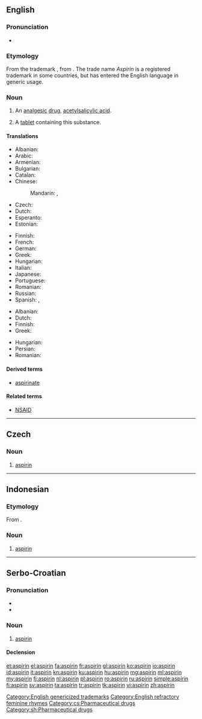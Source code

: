 {{also|Aspirin}}
==English==
{{wikipedia}}

===Pronunciation===
* {{IPA|/ˈæspɹɪn/|/ˈæspɪɹɪn/}}

===Etymology===
From the {{etyl|de|en}} trademark {{term|Aspirin|lang=de}}, from {{term|Acetylirte Spirsäure||acetylated spiræic acid|lang=de}}. The trade name ''Aspirin'' is a registered trademark in some countries, but has entered the English language in generic usage.

===Noun===
{{en-noun|~|aspirins}}

# {{context|uncountable|pharmaceutical drug|lang=en}} An [[analgesic]] [[drug]], [[acetylsalicylic acid]].
# {{context|countable|lang=en}} A [[tablet]] containing this substance.

====Translations====
{{trans-top|analgesic drug}}
* Albanian: {{t+|sq|aspirinë}}
* Arabic: {{t|ar|أسبرين|m|tr='asbiriin|sc=Arab}}
* Armenian: {{t|hy|ասպիրին|tr=aspirin}}
* Bulgarian: {{t|bg|аспирин|m|tr=aspirín}}
* Catalan: {{t|ca|aspirina|f}}
* Chinese:
*: Mandarin: {{t+|cmn|阿斯匹靈|sc=Hani}}, {{t|cmn|阿斯匹灵|tr=āsīpǐlíng|sc=Hani}}
* Czech: {{t|cs|aspirin|m}}
* Dutch: {{t+|nl|aspirine}}
* Esperanto: {{t|eo|aspirino}}
* Estonian: {{t|et|aspiriin}}
{{trans-mid}}
* Finnish: {{t+|fi|aspiriini}}
* French: {{t+|fr|aspirine|f}}
* German: {{t+|de|Aspirin|n}}
* Greek: {{t+|el|ασπιρίνη|f|tr=aspiríni}}
* Hungarian: {{t+|hu|aszpirin}}
* Italian: {{t+|it|aspirina|f}}
* Japanese: {{t|ja|アスピリン|tr=asupirin}}
* Portuguese: {{t+|pt|aspirina|f}}
* Romanian: {{t+|ro|aspirină|f}}
* Russian: {{t+|ru|аспирин|m|tr=aspirín}}
* Spanish: {{t+|es|aspirina|f}}, {{t|es|aspirinar|f}}
{{trans-bottom}}

{{trans-top|tablet containing acetylsalicylic acid}}
* Albanian: {{t+|sq|aspirinë}}
* Dutch: {{t+|nl|aspirientje|n}}
* Finnish: {{t+|fi|aspiriini}}
* Greek: {{t+|el|ασπιρίνη|f|tr=aspiríni}}
{{trans-mid}}
* Hungarian: {{t+|hu|aszpirin}}
* Persian: {{t+|fa|آسپرین|sc=fa-Arab}}
* Romanian: {{t+|ro|aspirină}}
{{trans-bottom}}

====Derived terms====
* [[aspirinate]]

====Related terms====
* [[NSAID]]

[[Category:English genericized trademarks]]
[[Category:English refractory feminine rhymes]]

----

==Czech==

===Noun===
{{cs-noun|g=m}}

# [[#English|aspirin]]

[[Category:cs:Pharmaceutical drugs]]

----

==Indonesian==

===Etymology===
From {{etyl|nl|id}} {{term|aspirine|lang=nl}}.

===Noun===
{{id-noun}}

# [[#English|aspirin]]

----

==Serbo-Croatian==

===Pronunciation===
* {{IPA|/aspǐriːn/|lang=sh}}
* {{hyphenation|a|spi|rin}}

===Noun===
{{sh-noun|g=m|head=aspìrīn|r|аспирин|аспѝрӣн}}

# [[#English|aspirin]]

====Declension====
{{sh-decl-noun-unc
|aspìrīn
|aspirína
|aspirinu
|aspirin
|aspirine
|aspirinu
|aspirinom
}}

[[Category:sh:Pharmaceutical drugs]]

[[et:aspirin]]
[[el:aspirin]]
[[fa:aspirin]]
[[fr:aspirin]]
[[gl:aspirin]]
[[ko:aspirin]]
[[io:aspirin]]
[[id:aspirin]]
[[it:aspirin]]
[[kn:aspirin]]
[[ku:aspirin]]
[[hu:aspirin]]
[[mg:aspirin]]
[[ml:aspirin]]
[[my:aspirin]]
[[fj:aspirin]]
[[nl:aspirin]]
[[pl:aspirin]]
[[ro:aspirin]]
[[ru:aspirin]]
[[simple:aspirin]]
[[fi:aspirin]]
[[sv:aspirin]]
[[ta:aspirin]]
[[tr:aspirin]]
[[tk:aspirin]]
[[vi:aspirin]]
[[zh:aspirin]]